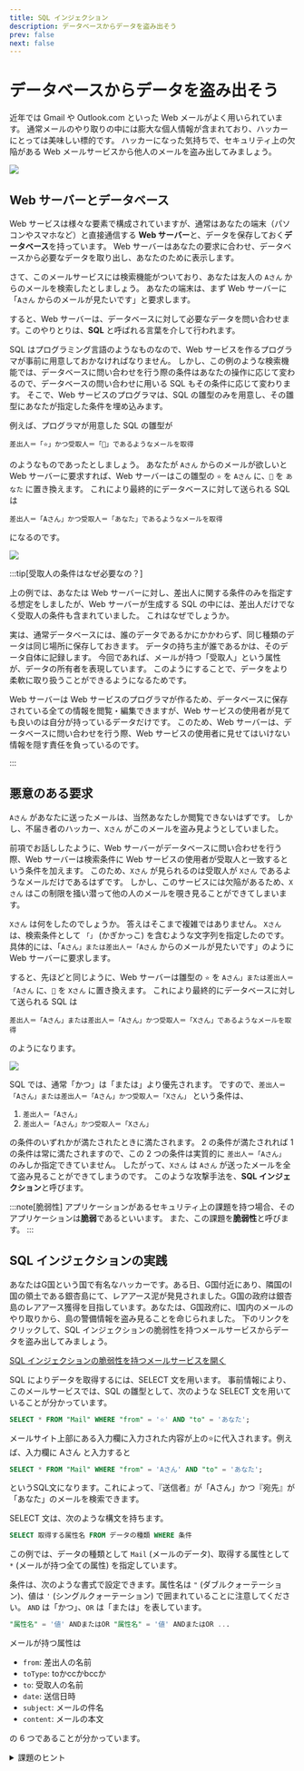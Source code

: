```yaml
---
title: SQL インジェクション
description: データベースからデータを盗み出そう
prev: false
next: false
---
```


# データベースからデータを盗み出そう

近年では Gmail や Outlook.com といった Web メールがよく用いられています。
通常メールのやり取りの中には膨大な個人情報が含まれており、ハッカーにとっては美味しい標的です。
ハッカーになった気持ちで、セキュリティ上の欠陥がある Web メールサービスから他人のメールを盗み出してみましょう。

![](./email-service.png)

## Web サーバーとデータベース

Web サービスは様々な要素で構成されていますが、通常はあなたの端末（パソコンやスマホなど）と直接通信する **Web サーバー**と、データを保存しておく**データベース**を持っています。
Web サーバーはあなたの要求に合わせ、データベースから必要なデータを取り出し、あなたのために表示します。

さて、このメールサービスには検索機能がついており、あなたは友人の `Aさん` からのメールを検索したとしましょう。
あなたの端末は、まず Web サーバーに「`Aさん` からのメールが見たいです」と要求します。

すると、Web サーバーは、データベースに対して必要なデータを問い合わせます。このやりとりは、**SQL** と呼ばれる言葉を介して行われます。

SQL はプログラミング言語のようなものなので、Web サービスを作るプログラマが事前に用意しておかなければなりません。
しかし、この例のような検索機能では、データベースに問い合わせを行う際の条件はあなたの操作に応じて変わるので、データベースの問い合わせに用いる SQL もその条件に応じて変わります。
そこで、Web サービスのプログラマは、SQL の雛型のみを用意し、その雛型にあなたが指定した条件を埋め込みます。

例えば、プログラマが用意した SQL の雛型が

```
差出人＝「⭐️」かつ受取人＝「🌙」であるようなメールを取得
```

のようなものであったとしましょう。
あなたが `Aさん` からのメールが欲しいと Web サーバーに要求すれば、Web サーバーはこの雛型の `⭐️` を `Aさん` に、`🌙` を `あなた` に置き換えます。
これにより最終的にデータベースに対して送られる SQL は

```
差出人＝「Aさん」かつ受取人＝「あなた」であるようなメールを取得
```

になるのです。

![](./normal.png)

:::tip[受取人の条件はなぜ必要なの？]

上の例では、あなたは Web サーバーに対し、差出人に関する条件のみを指定する想定をしましたが、Web サーバーが生成する SQL の中には、差出人だけでなく受取人の条件も含まれていました。
これはなぜでしょうか。

実は、通常データベースには、誰のデータであるかにかかわらず、同じ種類のデータは同じ場所に保存しておきます。
データの持ち主が誰であるかは、そのデータ自体に記録します。
今回であれば、メールが持つ「受取人」という属性が、データの所有者を表現しています。
このようにすることで、データをより柔軟に取り扱うことができるようになるためです。

Web サーバーは Web サービスのプログラマが作るため、データベースに保存されている全ての情報を閲覧・編集できますが、Web サービスの使用者が見ても良いのは自分が持っているデータだけです。
このため、Web サーバーは、データベースに問い合わせを行う際、Web サービスの使用者に見せてはいけない情報を隠す責任を負っているのです。

:::

## 悪意のある要求

`Aさん` があなたに送ったメールは、当然あなたしか閲覧できないはずです。
しかし、不届き者のハッカー、`Xさん` がこのメールを盗み見ようとしていました。

前項でお話ししたように、Web サーバーがデータベースに問い合わせを行う際、Web サーバーは検索条件に Web サービスの使用者が受取人と一致するという条件を加えます。
このため、`Xさん` が見られるのは受取人が `Xさん` であるようなメールだけであるはずです。
しかし、このサービスには欠陥があるため、`Xさん` はこの制限を掻い潜って他の人のメールを覗き見ることができてしまいます。

`Xさん` は何をしたのでしょうか。
答えはそこまで複雑ではありません。
`Xさん` は、検索条件として `「」` (かぎかっこ) を含むような文字列を指定したのです。
具体的には、「`Aさん」または差出人＝「Aさん` からのメールが見たいです」のように Web サーバーに要求します。

すると、先ほどと同じように、Web サーバーは雛型の `⭐️` を `Aさん」または差出人＝「Aさん` に、`🌙` を `Xさん` に置き換えます。
これにより最終的にデータベースに対して送られる SQL は

```
差出人＝「Aさん」または差出人＝「Aさん」かつ受取人＝「Xさん」であるようなメールを取得
```

のようになります。

![](./abused.png)

SQL では、通常「かつ」は「または」より優先されます。
ですので、`差出人＝「Aさん」または差出人＝「Aさん」かつ受取人＝「Xさん」` という条件は、

1. `差出人＝「Aさん」`
2. `差出人＝「Aさん」かつ受取人＝「Xさん」`

の条件のいずれかが満たされたときに満たされます。
2 の条件が満たされれば 1 の条件は常に満たされますので、この 2 つの条件は実質的に `差出人＝「Aさん」` のみしか指定できていません。
したがって、`Xさん` は `Aさん` が送ったメールを全て盗み見ることができてしまうのです。
このような攻撃手法を、**SQL インジェクション**と呼びます。

:::note[脆弱性]
アプリケーションがあるセキュリティ上の課題を持つ場合、そのアプリケーションは**脆弱**であるといいます。
また、この課題を**脆弱性**と呼びます。
:::

## SQL インジェクションの実践

あなたはG国という国で有名なハッカーです。ある日、G国付近にあり、隣国のI国の領土である銀杏島にて、レアアース泥が発見されました。G国の政府は銀杏島のレアアース獲得を目指しています。あなたは、G国政府に、I国内のメールのやり取りから、島の警備情報を盗み見ることを命じられました。
下のリンクをクリックして、SQL インジェクションの脆弱性を持つメールサービスからデータを盗み出してみましょう。

<p><a href="/apps/practice-sql" target="_blank" rel="noreferrer" className="button button--primary button--block">SQL インジェクションの脆弱性を持つメールサービスを開く</a></p>

SQL によりデータを取得するには、SELECT 文を用います。
事前情報により、このメールサービスでは、SQL の雛型として、次のような SELECT 文を用いていることが分かっています。

```sql
SELECT * FROM "Mail" WHERE "from" = '⭐️' AND "to" = 'あなた';
```

メールサイト上部にある入力欄に入力された内容が上の⭐️に代入されます。例えば、入力欄に Aさん と入力すると
```sql
SELECT * FROM "Mail" WHERE "from" = 'Aさん' AND "to" = 'あなた';
```
というSQL文になります。これによって、『送信者』が「Aさん」かつ『宛先』が「あなた」のメールを検索できます。

SELECT 文は、次のような構文を持ちます。


```sql
SELECT 取得する属性名 FROM データの種類 WHERE 条件
```

この例では、データの種類として `Mail` (メールのデータ)、取得する属性として `*` (メールが持つ全ての属性) を指定しています。

条件は、次のような書式で設定できます。属性名は `"` (ダブルクォーテーション)、値は `'` (シングルクォーテーション) で囲まれていることに注意してください。
`AND` は「かつ」、`OR` は「または」を表しています。

```sql
"属性名" = '値' ANDまたはOR "属性名" = '値' ANDまたはOR ...
```

メールが持つ属性は

- `from`: 差出人の名前
- `toType`: toかccかbccか
- `to`: 受取人の名前
- `date`: 送信日時
- `subject`: メールの件名
- `content`: メールの本文

の 6 つであることが分かっています。

<details>
   <summary>課題のヒント</summary>
   <div>
      入力欄に `Aさん' OR "from"='Aさん`と入力すると、
      ```sql
      SELECT * FROM "Mail" WHERE "from" = '⭐️' AND "to" = 'あなた';
      ```
      の⭐️に、入力内容が代入されるので、
      データベースに送信されるSQL文は
      ```sql
      SELECT * FROM "Mail" WHERE "from" = 'Aさん' OR "from"='Aさん' AND "to" = 'あなた';
      ```
      となり、Aさんが送信したメールをすべて抽出することができます。
      ⭐️が`Aさん' OR "from"='Aさん`に置き換わることで、全体としての意味が大きく変化していることに注目してください。
   </div>
</details>
